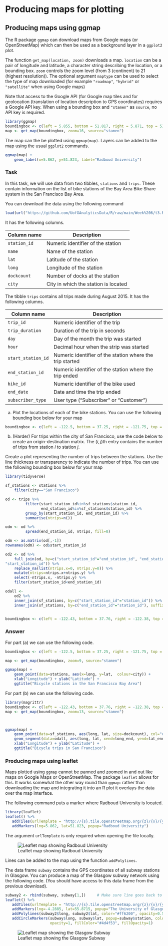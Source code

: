 # Producing maps for plotting

## Producing maps using ggmap

The R package `ggmap` can download maps from Google maps (or OpenStreetMap) which can then be used as a background layer in a `ggplot2` plot.

The function `get_map(location, zoom)` downloads a map. `location` can be a pair of longitude and latitude, a character string describing the location, or a bounding box. `zoom` controls the zoom level (from 3 (continent) to 21 (highest resolution)). The optional argument `maptype` can be used to select the type of map downloaded (for example `"roadmap"`, `"hybrid"` or `"satellite"` when using Google maps)

Note that access to the Google API (for Google map tiles and for geolocation (translation of location description to GPS coordinates) requires a Google API key. When using a bounding box and `"stamen"` as `source`, no API key is required.

```r
library(ggmap)
boundingbox <- c(left = 5.855, bottom = 51.817, right = 5.871, top = 51.826)
map <- get_map(boundingbox, zoom=16, source="stamen")
```

The map can the be plotted using `ggmap(map)`. Layers can be added to the map using the usual `ggplot2` commands.
```r
ggmap(map) + 
    geom_label(x=5.862, y=51.823, label="Radboud University") 
```
 
### Task
In this task, we will use data from two tibbles, `stations` and `trips`. These contain information on the list of bike stations of the Bay Area Bike Share system in the San Francisco Bay Area. 

You can download the data using the following command

```r
load(url("https://github.com/UofGAnalyticsData/R/raw/main/Week%206/t3.RData"))
```

It has the following columns.


| Column name | Description                    |
|-------------|--------------------------------|
|      `station_id` |  Numeric identifier of the station|
|      `name`       |  Name of the station|
|      `lat`        |  Latitude of the station|
|      `long`       |  Longitude of the station|
|      `dockcount`  |  Number of docks at the station|
|      `city`       |  City in which the station is located|
  

The tibble `trips` contains all trips made during August 2015. It has the following columns.

| Column name | Description                    |
|-------------|--------------------------------|
|      `trip_id`           | Numeric identifier of the trip|
|      `trip_duration`     | Duration of the trip in seconds|
|      `day`               | Day of the month the trip was started|
|      `hour`              | Decimal hour when the strip was started|
|      `start_station_id`  | Numeric identifier of the station where the trip started|
|      `end_station_id`    | Numeric identifier of the station where the trip ended|
|      `bike_id`           | Numeric identifier of the bike used|
|      `end_date`          | Date and time the trip ended|
|      `subscriber_type`   | User type (“Subscriber” or “Customer”)|



a) Plot the locations of each of the bike stations. You can use the following bounding box below for your map
```r
boundingbox <- c(left = -122.5, bottom = 37.25, right = -121.75, top = 38)
```

b) (Harder) For trips within the city of San Francisco, use the code below to create an origin-destination matrix. The $(i,j)$th entry contains the number of trips from station $i$ to station $j$. 

Create a plot representing the number of trips between the stations. Use the line thickness or transparency to indicate the number of trips. You can use the following bounding box below for your map

```r
library(tidyverse)

sf_stations <- stations %>%
    filter(city=="San Francisco") 

od <- trips %>%
         filter(start_station_id%in%sf_stations$station_id,
                end_station_id%in%sf_stations$station_id) %>%
         group_by(start_station_id, end_station_id) %>%
         summarise(ntrips=n()) 

odm <- od %>%
         spread(end_station_id, ntrips, fill=0) 

odm <- as.matrix(od[,-1])
rownames(odm) <- od$start_station_id

od2 <- od %>% 
    full_join(od, by=c("start_station_id"="end_station_id", "end_station_id"=
"start_station_id")) %>%
    replace_na(list(ntrips.x=0, ntrips.y=0)) %>%
    mutate(ntrips=ntrips.x+ntrips.y) %>%
    select(-ntrips.x, -ntrips.y) %>%
    filter(start_station_id<end_station_id)

odall <- 
    od2 %>% 
    inner_join(sf_stations, by=c("start_station_id"="station_id")) %>%
    inner_join(sf_stations, by=c("end_station_id"="station_id"), suffix=c("","_end"))


boundingbox <- c(left = -122.43, bottom = 37.76, right = -122.38, top = 37.81)
```

### Answer
For part (a) we can use the following code.

```r
boundingbox <- c(left = -122.5, bottom = 37.25, right = -121.75, top = 38)

map <- get_map(boundingbox, zoom=9, source="stamen")

ggmap(map) + 
    geom_point(data=stations, aes(x=long, y=lat,  colour=city)) +
    xlab("Longitude") + ylab("Latitude") + 
    ggtitle("Bicycle stations in the San Francisco Bay Area")
```
	
For part (b) we can use the following code.


```r
library(magrittr)
boundingbox <- c(left = -122.43, bottom = 37.76, right = -122.38, top = 37.81)
map <- get_map(boundingbox, zoom=13, source="stamen")



ggmap(map) + 
    geom_point(data=sf_stations, aes(long, lat, size=dockcount), col="orange") +
    geom_segment(data=odall, aes(long, lat, xend=long_end, yend=lat_end, alpha=ntrips), col="orange")+
    xlab("Longitude") + ylab("Latitude") + 
    ggtitle("Bicycle trips in San Francisco")
``` 


### Producing maps using leaflet

Maps plotted using `ggmap` cannot be panned and zoomed in and out  like maps on Google Maps or OpenStreetMap. The package `leaflet` allows for this. It works somewhat the other way round than `ggmap`: rather than downloading the map and integrating it into an R plot it overlays the data over the map interface. 

The following command puts a marker where Radboud University is located.
```r
library(leaflet)
leaflet() %>%
   addTiles(urlTemplate = "http://{s}.tile.openstreetmap.org/{z}/{x}/{y}.png") %>% 
   addMarkers(lng=5.862, lat=51.823, popup="Radboud University")
```
The argument `urlTemplate` is only required when opening the file locally.

![Leaflet map showing Radboud University](leaflet1.png)


Lines can be added to the map using the function `addPolylines`. 

The data frame `subway`  contains the GPS coordinates of all subway stations in Glasgow. You can produce a map of the Glasgow subway network using the following code. (You should have access to this data frame from the previous download).
```r
subway2 <- rbind(subway, subway[1,])     # Make sure line goes back to Hillhead
leaflet() %>%   
   addTiles(urlTemplate = "http://{s}.tile.openstreetmap.org/{z}/{x}/{y}.png") %>% 
   addMarkers(lng=-4.2885, lat=55.8715, popup="The University of Glasgow") %>%
   addPolylines(subway2$long, subway2$lat, color="#ff6200", opacity=0.5, weight=10) %>% 
   addCircleMarkers(subway$long, subway$lat, popup=subway$station, color="#ff6200", 
                    opacity=1, fillColor="#4d4f53", fillOpacity=1) 
```

![Leaflet map showing the Glasgow Subway](leaflet2.png)




